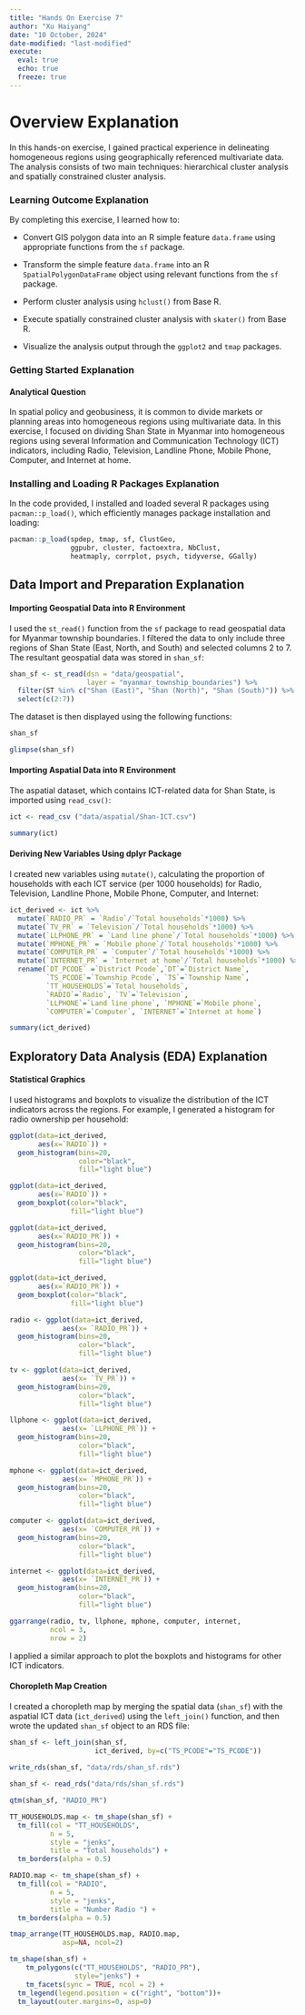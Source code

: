 ```yaml
---
title: "Hands On Exercise 7"
author: "Xu Haiyang"
date: "10 October, 2024" 
date-modified: "last-modified"
execute: 
  eval: true
  echo: true
  freeze: true
---
```


# **Overview Explanation**

In this hands-on exercise, I gained practical experience in delineating homogeneous regions using geographically referenced multivariate data. The analysis consists of two main techniques: hierarchical cluster analysis and spatially constrained cluster analysis.

### **Learning Outcome Explanation**

By completing this exercise, I learned how to:

-   Convert GIS polygon data into an R simple feature `data.frame` using appropriate functions from the `sf` package.

-   Transform the simple feature `data.frame` into an R `SpatialPolygonDataFrame` object using relevant functions from the `sf` package.

-   Perform cluster analysis using `hclust()` from Base R.

-   Execute spatially constrained cluster analysis with `skater()` from Base R.

-   Visualize the analysis output through the `ggplot2` and `tmap` packages.

### **Getting Started Explanation**

#### **Analytical Question**

In spatial policy and geobusiness, it is common to divide markets or planning areas into homogeneous regions using multivariate data. In this exercise, I focused on dividing Shan State in Myanmar into homogeneous regions using several Information and Communication Technology (ICT) indicators, including Radio, Television, Landline Phone, Mobile Phone, Computer, and Internet at home.

### **Installing and Loading R Packages Explanation**

In the code provided, I installed and loaded several R packages using `pacman::p_load()`, which efficiently manages package installation and loading:

```r
pacman::p_load(spdep, tmap, sf, ClustGeo, 
               ggpubr, cluster, factoextra, NbClust,
               heatmaply, corrplot, psych, tidyverse, GGally)
```

## **Data Import and Preparation Explanation**

#### **Importing Geospatial Data into R Environment**

I used the `st_read()` function from the `sf` package to read geospatial data for Myanmar township boundaries. I filtered the data to only include three regions of Shan State (East, North, and South) and selected columns 2 to 7. The resultant geospatial data was stored in `shan_sf`:

```r
shan_sf <- st_read(dsn = "data/geospatial", 
                   layer = "myanmar_township_boundaries") %>%
  filter(ST %in% c("Shan (East)", "Shan (North)", "Shan (South)")) %>%
  select(c(2:7))
```

The dataset is then displayed using the following functions:

```r
shan_sf
```

```r
glimpse(shan_sf)
```

#### **Importing Aspatial Data into R Environment**

The aspatial dataset, which contains ICT-related data for Shan State, is imported using `read_csv()`:

```r
ict <- read_csv ("data/aspatial/Shan-ICT.csv")
```

```r
summary(ict)
```

#### **Deriving New Variables Using dplyr Package**

I created new variables using `mutate()`, calculating the proportion of households with each ICT service (per 1000 households) for Radio, Television, Landline Phone, Mobile Phone, Computer, and Internet:

```r
ict_derived <- ict %>%
  mutate(`RADIO_PR` = `Radio`/`Total households`*1000) %>%
  mutate(`TV_PR` = `Television`/`Total households`*1000) %>%
  mutate(`LLPHONE_PR` = `Land line phone`/`Total households`*1000) %>%
  mutate(`MPHONE_PR` = `Mobile phone`/`Total households`*1000) %>%
  mutate(`COMPUTER_PR` = `Computer`/`Total households`*1000) %>%
  mutate(`INTERNET_PR` = `Internet at home`/`Total households`*1000) %>%
  rename(`DT_PCODE` =`District Pcode`,`DT`=`District Name`,
         `TS_PCODE`=`Township Pcode`, `TS`=`Township Name`,
         `TT_HOUSEHOLDS`=`Total households`,
         `RADIO`=`Radio`, `TV`=`Television`, 
         `LLPHONE`=`Land line phone`, `MPHONE`=`Mobile phone`,
         `COMPUTER`=`Computer`, `INTERNET`=`Internet at home`) 
```

```r
summary(ict_derived)
```

## **Exploratory Data Analysis (EDA) Explanation**

#### **Statistical Graphics**

I used histograms and boxplots to visualize the distribution of the ICT indicators across the regions. For example, I generated a histogram for radio ownership per household:

```r
ggplot(data=ict_derived, 
       aes(x=`RADIO`)) +
  geom_histogram(bins=20, 
                 color="black", 
                 fill="light blue")
```

```r
ggplot(data=ict_derived, 
       aes(x=`RADIO`)) +
  geom_boxplot(color="black", 
               fill="light blue")
```

```r
ggplot(data=ict_derived, 
       aes(x=`RADIO_PR`)) +
  geom_histogram(bins=20, 
                 color="black", 
                 fill="light blue")
```

```r
ggplot(data=ict_derived, 
       aes(x=`RADIO_PR`)) +
  geom_boxplot(color="black", 
               fill="light blue")
```

```r
radio <- ggplot(data=ict_derived, 
             aes(x= `RADIO_PR`)) +
  geom_histogram(bins=20, 
                 color="black", 
                 fill="light blue")

tv <- ggplot(data=ict_derived, 
             aes(x= `TV_PR`)) +
  geom_histogram(bins=20, 
                 color="black", 
                 fill="light blue")

llphone <- ggplot(data=ict_derived, 
             aes(x= `LLPHONE_PR`)) +
  geom_histogram(bins=20, 
                 color="black", 
                 fill="light blue")

mphone <- ggplot(data=ict_derived, 
             aes(x= `MPHONE_PR`)) +
  geom_histogram(bins=20, 
                 color="black", 
                 fill="light blue")

computer <- ggplot(data=ict_derived, 
             aes(x= `COMPUTER_PR`)) +
  geom_histogram(bins=20, 
                 color="black", 
                 fill="light blue")

internet <- ggplot(data=ict_derived, 
             aes(x= `INTERNET_PR`)) +
  geom_histogram(bins=20, 
                 color="black", 
                 fill="light blue")
```

```r
ggarrange(radio, tv, llphone, mphone, computer, internet, 
          ncol = 3, 
          nrow = 2)
```

I applied a similar approach to plot the boxplots and histograms for other ICT indicators.

#### **Choropleth Map Creation**

I created a choropleth map by merging the spatial data (`shan_sf`) with the aspatial ICT data (`ict_derived`) using the `left_join()` function, and then wrote the updated `shan_sf` object to an RDS file:

```r
shan_sf <- left_join(shan_sf, 
                     ict_derived, by=c("TS_PCODE"="TS_PCODE"))
  
write_rds(shan_sf, "data/rds/shan_sf.rds")
```

```r
shan_sf <- read_rds("data/rds/shan_sf.rds")
```

```r
qtm(shan_sf, "RADIO_PR")
```

```r
TT_HOUSEHOLDS.map <- tm_shape(shan_sf) + 
  tm_fill(col = "TT_HOUSEHOLDS",
          n = 5,
          style = "jenks", 
          title = "Total households") + 
  tm_borders(alpha = 0.5) 

RADIO.map <- tm_shape(shan_sf) + 
  tm_fill(col = "RADIO",
          n = 5,
          style = "jenks",
          title = "Number Radio ") + 
  tm_borders(alpha = 0.5) 

tmap_arrange(TT_HOUSEHOLDS.map, RADIO.map,
             asp=NA, ncol=2)
```

```r
tm_shape(shan_sf) +
    tm_polygons(c("TT_HOUSEHOLDS", "RADIO_PR"),
                style="jenks") +
    tm_facets(sync = TRUE, ncol = 2) +
  tm_legend(legend.position = c("right", "bottom"))+
  tm_layout(outer.margins=0, asp=0)
```
